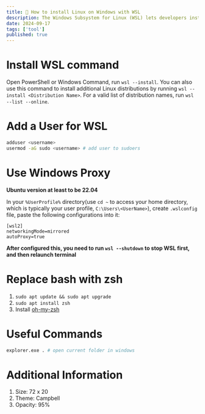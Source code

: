```yaml
---
title: 🐧 How to install Linux on Windows with WSL
description: The Windows Subsystem for Linux (WSL) lets developers install a Linux distribution (such as Ubuntu, OpenSUSE, Kali, Debian, Arch Linux, etc) and use Linux applications, utilities, and Bash command-line tools directly on Windows, unmodified, without the overhead of a traditional virtual machine or dualboot setup.
date: 2024-09-17
tags: ['tool']
published: true
---
```


# Install WSL command

Open PowerShell or Windows Command, run `wsl --install`. You can also use this command to install additional Linux distributions by running `wsl --install <Distribution Name>`. For a valid list of distribution names, run `wsl --list --online`.

# Add a User for WSL

```sh
adduser <username>
usermod -aG sudo <username> # add user to sudoers
```

# Use Windows Proxy

**Ubuntu version at least to be 22.04**

In your `%UserProfile%` directory(use `cd ~` to access your home directory, which is typically your user profile, `C:\Users\<UserName>`), create `.wslconfig` file, paste the following configurations into it:

```
[wsl2]
networkingMode=mirrored
autoProxy=true
```

**After configured this, you need to run `wsl --shutdown` to stop WSL first, and then relaunch terminal**

# Replace bash with zsh

1. `sudo apt update && sudo apt upgrade`
1. `sudo apt install zsh`
1. Install [oh-my-zsh](https://ohmyz.sh/)

# Useful Commands

```sh
explorer.exe . # open current folder in windows
```

# Additional Information

1. Size: 72 x 20
1. Theme: Campbell
1. Opacity: 95%
